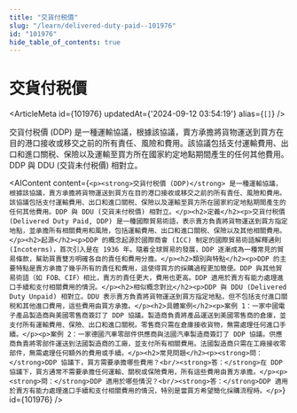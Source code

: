 ```yaml
---
title: "交貨付税價"
slug: "/learn/delivered-duty-paid--101976"
id: "101976"
hide_table_of_contents: true
---
```



# 交貨付税價

<ArticleMeta id={101976} updatedAt={'2024-09-12 03:54:19'} alias={`[]`} />
<div className='border-solid border-b border-t-0 my-4 border-[var(--ifm-color-gray-300)]' />

交貨付税價 (DDP) 是一種運輸協議，根據該協議，賣方承擔將貨物運送到買方在目的港口接收或移交之前的所有責任、風險和費用。該協議包括支付運輸費用、出口和進口關税、保險以及運輸至買方所在國家約定地點期間產生的任何其他費用。DDP 與 DDU (交貨未付税價) 相對立。

<AIContent content={`<p><strong>交貨付税價 (DDP)</strong> 是一種運輸協議，根據該協議，賣方承擔將貨物運送到買方在目的港口接收或移交之前的所有責任、風險和費用。該協議包括支付運輸費用、出口和進口關税、保險以及運輸至買方所在國家約定地點期間產生的任何其他費用。DDP 與 DDU (交貨未付税價) 相對立。</p><h2>定義</h2><p>交貨付税價 (Delivered Duty Paid, DDP) 是一種國際貿易術語，表示賣方負責將貨物運送到買方指定地點，並承擔所有相關費用和風險，包括運輸費用、出口和進口關税、保險以及其他相關費用。</p><h2>起源</h2><p>DDP 的概念起源於國際商會 (ICC) 制定的國際貿易術語解釋通則 (Incoterms)，首次引入是在 1936 年。隨着全球貿易的發展，DDP 逐漸成為一種常見的貿易條款，幫助買賣雙方明確各自的責任和費用分擔。</p><h2>類別與特點</h2><p>DDP 的主要特點是賣方承擔了幾乎所有的責任和費用，這使得買方的採購過程更加簡便。DDP 與其他貿易術語（如 FOB、CIF）相比，賣方的責任更大，費用也更高。DDP 適用於賣方有能力處理進口手續和支付相關費用的情況。</p><h2>相似概念對比</h2><p>DDP 與 DDU (Delivered Duty Unpaid) 相對立。DDU 表示賣方負責將貨物運送到買方指定地點，但不包括支付進口關税和其他進口費用，這些費用由買方承擔。</p><h2>具體案例</h2><p>案例 1：一家中國電子產品製造商與美國零售商簽訂了 DDP 協議。製造商負責將產品運送到美國零售商的倉庫，並支付所有運輸費用、保險、出口和進口關税。零售商只需在倉庫接收貨物，無需處理任何進口手續。</p><p>案例 2：一家德國汽車零部件供應商與法國汽車製造商簽訂了 DDP 協議。供應商負責將零部件運送到法國製造商的工廠，並支付所有相關費用。法國製造商只需在工廠接收零部件，無需處理任何額外的費用或手續。</p><h2>常見問題</h2><p><strong>問：</strong>DDP 協議下，買方需要承擔哪些費用？<br/><strong>答：</strong>在 DDP 協議下，買方通常不需要承擔任何運輸、關税或保險費用，所有這些費用由賣方承擔。</p><p><strong>問：</strong>DDP 適用於哪些情況？<br/><strong>答：</strong>DDP 適用於賣方有能力處理進口手續和支付相關費用的情況，特別是當買方希望簡化採購流程時。</p>`} id={101976} />
